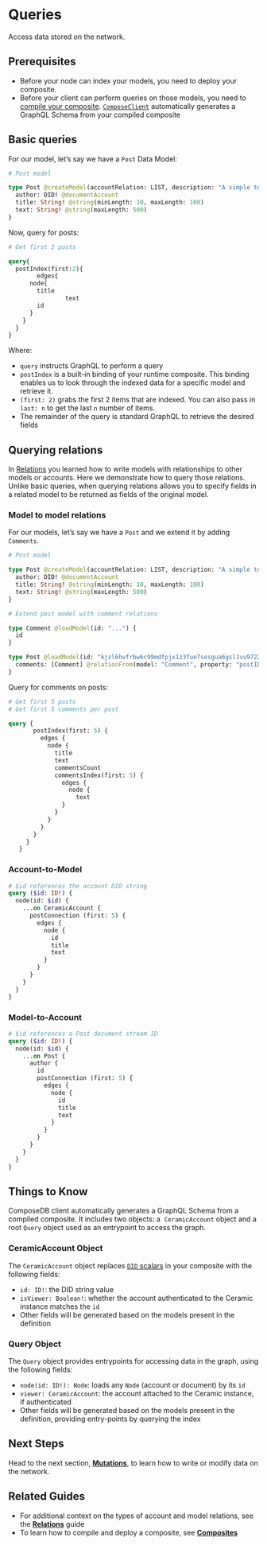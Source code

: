 # Queries

Access data stored on the network.

## Prerequisites
- Before your node can index your models, you need to deploy your composite.
- Before your client can perform queries on those models, you need to [compile your composite](../data-modeling/composites). [`ComposeClient`](../../api/classes/client.ComposeClient) automatically generates a GraphQL Schema from your compiled composite

## Basic queries
For our model, let’s say we have a `Post` Data Model:

```graphql
# Post model

type Post @createModel(accountRelation: LIST, description: "A simple text post") {
  author: DID! @documentAccount
  title: String! @string(minLength: 10, maxLength: 100)
  text: String! @string(maxLength: 500)
}
```

Now, query for posts:

```graphql
# Get first 2 posts

query{
  postIndex(first:2){
		edges{
      node{
        title
				text
        id
      }
    }
  }
}
```

Where:
- `query` instructs GraphQL to perform a query
- `postIndex` is a built-in binding of your runtime composite. This binding enables us to look through the indexed data for a specific model and retrieve it.
- `(first: 2)` grabs the first 2 items that are indexed.  You can also pass in `last: n` to get the last `n` number of items.
- The remainder of the query is standard GraphQL to retrieve the desired fields

## Querying relations
In [Relations](../data-modeling/relations) you learned how to write models with relationships to other models or accounts. Here we demonstrate how to query those relations. Unlike basic queries, when querying relations allows you to specify fields in a related model to be returned as fields of the original model.

### Model to model relations

For our models, let’s say we have a `Post` and we extend it by adding `Comments`. 

```graphql
# Post model

type Post @createModel(accountRelation: LIST, description: "A simple text post") {
  author: DID! @documentAccount
  title: String! @string(minLength: 10, maxLength: 100)
  text: String! @string(maxLength: 500)
}
```

```graphql
# Extend post model with comment relations

type Comment @loadModel(id: "...") {
  id
}

type Post @loadModel(id: "kjzl6hvfrbw6c99mdfpjx1z3fue7sesgua6gsl1vu97229lq56344zu9bawnf96") {
  comments: [Comment] @relationFrom(model: "Comment", property: "postID")
}
```

Query for comments on posts:

```graphql
# Get first 5 posts
# Get first 5 comments per post

query {
       postIndex(first: 5) {
         edges {
           node {
             title
             text
             commentsCount
             commentsIndex(first: 5) {
               edges {
                 node {
                   text 
               }
             }
           }
         }
       }
     }
   }
```

### Account-to-Model

```graphql
# $id references the account DID string
query ($id: ID!) {
  node(id: $id) {
    ...on CeramicAccount {
      postConnection (first: 5) {
        edges {
          node {
            id
            title
            text
          }
        }
      }
    }
  }
}
```

### Model-to-Account

```graphql
# $id references a Post document stream ID
query ($id: ID!) {
  node(id: $id) {
    ...on Post {
      author {
        id
        postConnection (first: 5) {
          edges {
            node {
              id
              title
              text
            }
          }
        }
      }
    }
  }
}
```

## Things to Know
ComposeDB client automatically generates a GraphQL Schema from a compiled composite. It includes two objects: a  `CeramicAccount` object and a root `Query` object used as an entrypoint to access the graph.

### CeramicAccount Object
The `CeramicAccount` object replaces [`DID` scalars](../../api/sdl/scalars#did) in your composite with the following fields:

- `id: ID!`: the DID string value
- `isViewer: Boolean!`: whether the account authenticated to the Ceramic instance matches the `id`
- Other fields will be generated based on the models present in the definition

### Query Object
The `Query` object provides entrypoints for accessing data in the graph, using the following fields:

- `node(id: ID!): Node`: loads any `Node` (account or document) by its `id`
- `viewer: CeramicAccount`: the account attached to the Ceramic instance, if authenticated
- Other fields will be generated based on the models present in the definition, providing entry-points by querying the index

## Next Steps
Head to the next section, [**Mutations**](./mutations), to learn how to write or modify data on the network. 

## Related Guides
- For additional context on the types of account and model relations, see the [**Relations**](../data-modeling/relations) guide
- To learn how to compile and deploy a composite, see [**Composites**](../data-modeling/composites) 